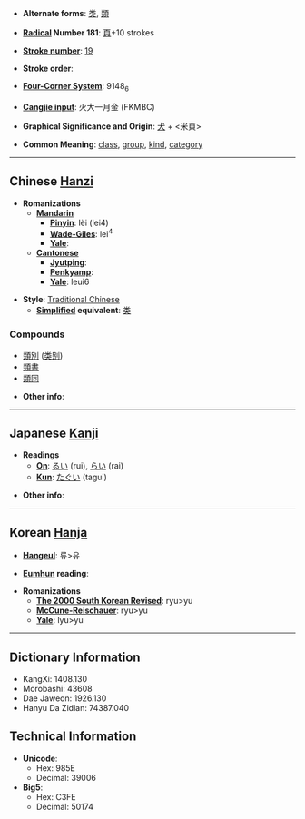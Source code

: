 * '''Alternate forms''': [[类]], [[類]]

* '''[[Wiktionary:Chinese radical index| Radical]] Number 181''': [[Wiktionary:Chinese radical index 頁|頁]]+10 strokes

* '''[[Wiktionary:Chinese total strokes index|Stroke number]]''': [[Wiktionary:Chinese total strokes index 19|19]]

* '''Stroke order''': 

* '''[[Wiktionary:Chinese four corner index|Four-Corner System]]''': 9148<sub>6</sub>

* '''[[Wiktionary:Chinese Cangjie index|Cangjie input]]''': 火大一月金 (FKMBC)

* '''Graphical Significance and Origin''': [[犬]] + <米頁>

* '''Common Meaning''': [[class]], [[group]], [[kind]], [[category]]

----

== Chinese [[Hanzi]] ==

* '''Romanizations'''
** '''[[Mandarin]]'''
*** '''[[Pinyin]]''': lèi (lei4)
*** '''[[Wade-Giles]]''': lei<sup>4</sup>
*** '''[[Yale]]''': 
** '''[[Cantonese]]'''
*** '''[[Jyutping]]''':
*** '''[[Penkyamp]]''': 
*** '''[[Yale]]''': leui6

* '''Style''': [[Traditional Chinese]] 
** '''[[Simplified Chinese|Simplified]] equivalent''': [[类]]

===Compounds===
*[[類別]] ([[类别]])
*[[類書]]
*[[類同]]

* '''Other info''': 

----

== Japanese [[Kanji]] ==

* '''Readings'''
** '''[[On]]''': [[るい]] (rui), [[らい]] (rai)
** '''[[Kun]]''': [[たぐい]] (tagui)

* '''Other info''':  

----

== Korean [[Hanja]] ==

* '''[[Hangeul]]''': 류>유

* '''[[Eumhun]] reading''': 

* '''Romanizations'''
** '''[[The 2000 South Korean Revised Romanization|The 2000 South Korean Revised]]''': ryu>yu
** '''[[McCune-Reischauer]]''': ryu>yu
** '''[[Yale]]''': lyu>yu

----

== Dictionary Information ==

* KangXi: 1408.130
* Morobashi: 43608
* Dae Jaweon: 1926.130
* Hanyu Da Zidian: 74387.040

== Technical Information ==

* '''Unicode''':
** Hex: 985E
** Decimal: 39006
* '''Big5''':
** Hex: C3FE
** Decimal: 50174